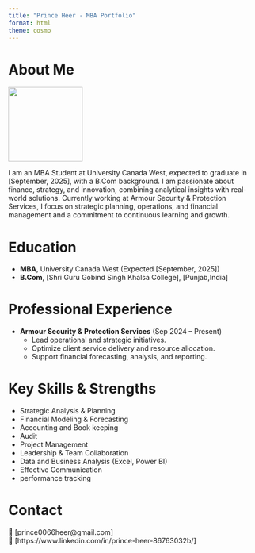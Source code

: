 ---
title: "Prince Heer - MBA Portfolio"
format: html
theme: cosmo
---

# About Me

![](headshot.jpg.jpg){width=150px}


I am an MBA Student at University Canada West, expected to graduate in [September, 2025], with a B.Com background. I am passionate about finance, strategy, and innovation, combining analytical insights with real-world solutions. Currently working at Armour Security & Protection Services, I focus on strategic planning, operations, and financial management and a commitment to continuous learning and growth.

# Education

- **MBA**, University Canada West (Expected [September, 2025])  
- **B.Com**, [Shri Guru Gobind Singh Khalsa College], [Punjab,India]

# Professional Experience

- **Armour Security & Protection Services** (Sep 2024 – Present)  
  - Lead operational and strategic initiatives.
  - Optimize client service delivery and resource allocation.
  - Support financial forecasting, analysis, and reporting.

# Key Skills & Strengths

- Strategic Analysis & Planning  
- Financial Modeling & Forecasting 
- Accounting and Book keeping
- Audit 
- Project Management  
- Leadership & Team Collaboration  
- Data and Business Analysis (Excel, Power BI)  
- Effective Communication
- performance tracking

# Contact

📧 [prince0066heer@gmail.com]  
🔗 [https://www.linkedin.com/in/prince-heer-86763032b/]


